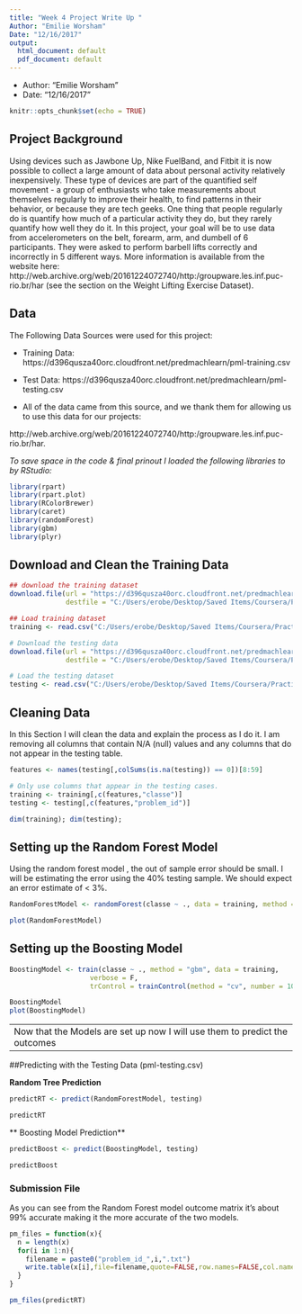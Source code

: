 ```yaml
---
title: "Week 4 Project Write Up "
Author: "Emilie Worsham"
Date: "12/16/2017"
output:
  html_document: default
  pdf_document: default
---
```

- Author: "Emilie Worsham"
- Date: "12/16/2017"
```r
knitr::opts_chunk$set(echo = TRUE)
```

## Project Background


Using devices such as Jawbone Up, Nike FuelBand, and Fitbit it is now possible to collect a large amount of data about personal activity relatively inexpensively. These type of devices are part of the quantified self movement - a group of enthusiasts who take measurements about themselves regularly to improve their health, to find patterns in their behavior, or because they are tech geeks. One thing that people regularly do is quantify how much of a particular activity they do, but they rarely quantify how well they do it. In this project, your goal will be to use data from accelerometers on the belt, forearm, arm, and dumbell of 6 participants. They were asked to perform barbell lifts correctly and incorrectly in 5 different ways. More information is available from the website here: http://web.archive.org/web/20161224072740/http:/groupware.les.inf.puc-rio.br/har (see the section on the Weight Lifting Exercise Dataset).

## Data

The Following Data Sources were used for this project:

- Training Data: 
https://d396qusza40orc.cloudfront.net/predmachlearn/pml-training.csv

- Test Data:
https://d396qusza40orc.cloudfront.net/predmachlearn/pml-testing.csv

- All of the data came from this source, and we thank them for allowing us to use this data for our projects:

 http://web.archive.org/web/20161224072740/http:/groupware.les.inf.puc-rio.br/har. 

*To save space in the code & final prinout I loaded the following libraries to by RStudio:  *

```r

library(rpart)
library(rpart.plot)
library(RColorBrewer)
library(caret)
library(randomForest)
library(gbm)
library(plyr)
```

## Download and Clean the Training Data 

```r

## download the training dataset 
download.file(url = "https://d396qusza40orc.cloudfront.net/predmachlearn/pml-training.csv", 
              destfile = "C:/Users/erobe/Desktop/Saved Items/Coursera/Practical_Machine_learning/Practical_Machine_Learning/pml-training.csv")

## Load training dataset
training <- read.csv("C:/Users/erobe/Desktop/Saved Items/Coursera/Practical_Machine_learning/Practical_Machine_Learning/pml-training.csv", na.strings=c("NA","#DIV/0!",""))

# Download the testing data
download.file(url = "https://d396qusza40orc.cloudfront.net/predmachlearn/pml-testing.csv", 
              destfile = "C:/Users/erobe/Desktop/Saved Items/Coursera/Practical_Machine_learning/Practical_Machine_Learning/pml-testing.csv")

# Load the testing dataset
testing <- read.csv("C:/Users/erobe/Desktop/Saved Items/Coursera/Practical_Machine_learning/Practical_Machine_Learning/pml-testing.csv", na.strings=c("NA","#DIV/0!",""))

```

## Cleaning Data 

In this Section I will clean the data and explain the process as I do it. I am removing all columns that contain N/A (null) values and any columns that do not appear in the testing table. 

```r

features <- names(testing[,colSums(is.na(testing)) == 0])[8:59]

# Only use columns that appear in the testing cases.
training <- training[,c(features,"classe")]
testing <- testing[,c(features,"problem_id")]

dim(training); dim(testing);
```



## Setting up the Random Forest Model

Using the random forest model , the out of sample error should be small. 
I will be estimating the error using the 40% testing sample. We should expect an error estimate of < 3%.

```r
RandomForestModel <- randomForest(classe ~ ., data = training, method = "rf", importance = T, trControl = trainControl(method = "cv", classProbs=TRUE,savePredictions=TRUE,allowParallel=TRUE, number = 10))

plot(RandomForestModel)
```


## Setting up the Boosting Model 

```r
BoostingModel <- train(classe ~ ., method = "gbm", data = training,
                    verbose = F,
                    trControl = trainControl(method = "cv", number = 10))

BoostingModel
plot(BoostingModel)
```


------
Now that the Models are set up now I will use them to predict the outcomes 
------

##Predicting with the Testing Data (pml-testing.csv)


**Random Tree Prediction**

```r
predictRT <- predict(RandomForestModel, testing)

predictRT
```

** Boosting Model Prediction** 
```r
predictBoost <- predict(BoostingModel, testing)

predictBoost
```


### Submission File 

As you can see from the Random Forest model outcome matrix it's about 99% accurate making it the more accurate of the two models. 

```r
pm_files = function(x){
  n = length(x)
  for(i in 1:n){
    filename = paste0("problem_id_",i,".txt")
    write.table(x[i],file=filename,quote=FALSE,row.names=FALSE,col.names=FALSE)
  }
}

pm_files(predictRT)

```
